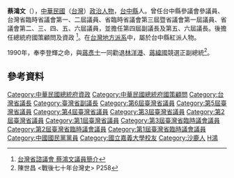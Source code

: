 {{Infobox_officeholder
| name = 蔡鴻文
| image name =
| width = 
| now = 中華民國（台灣）政治人士 
| period = 
| Sex = 男 
| Native place = 
| date of birth = 1910年9月21日
| date of death = 1994年4月16日
| party = {{Kmt|19px}}
| place of birth = {{TWN-JPN}}[[臺中廳|臺中廳]]
| educate = 
*省立嘉義高級農業職業學校（今[[國立嘉義大學|國立嘉義大學]]）畢業
*革命實踐研究院臺灣省建設問題第一期結業
*國防研究院第七期結業
| past = 
*沙鹿農會會長
*臺中縣參議會參議員
*臺中縣農會理事長、總幹事
*台灣農林公司董事長
*台中區中小企業銀行董事長
*中華民國中小企業金融協會理事長
*[[亞東關係協會|亞東關係協會]]理事
*中國國民黨中央委員會常務委員
*[[中韓文化基金會|中韓文化基金會]]董事長
*臺灣省臨時省議會第一屆議員<br><span style="color: blue;">(1951年-1954年)</span>
*臺灣省臨時省議會第二屆議員<br><span style="color: blue;">(1954年-1957年)</span>
*臺灣省臨時省議會第三屆暨省議會第一屆議員<br><span style="color: blue;">(1957年-1960年)</span>
*[[臺灣省議會|臺灣省議會]]第二屆議員<br><span style="color: blue;">(1960年-1963年)</span>
*臺灣省議會第三屆議員<br><span style="color: blue;">(1963年-1968年)</span>
*臺灣省議會第四屆議員<br><span style="color: blue;">(1968年-1972年)</span>
*臺灣省議會第五屆議員<br><span style="color: blue;">(1972年-1977年)</span>
*臺灣省議會第六屆議員<br><span style="color: blue;">(1977年-1981年)</span>
*臺灣省議會第四屆副議長、第五、六屆議長
*[[中華民國總統府國策顧問|總統府國策顧問]]
*[[中華民國總統府國策顧問|總統府資政]]
}}
'''蔡鴻文'''（{{bd|1910年|9月21日|1994年|4月16日|catIdx=Cai蔡}}），[[中華民國|中華民國]]（[[台灣|台灣]]）[[政治人物|政治人物]]，[[台中縣|台中縣]]人。曾任台中縣參議會參議員、台灣省臨時省議會第一、二屆議員、省臨時省議會第三屆暨省議會第一屆議員、省議會第二、三、四、五、六屆議員，並擔任第四屆副議長及第五、六屆議長。後擔任總統府國策顧問及資政
<ref>[http://www.tpa.gov.tw/big5/Councilor/Councilor_view.asp?id=330&cid=2&urlID=20 台灣省諮議會 蔡鴻文議員簡介]</ref>。在[[台灣地方派系|台灣地方派系]]中，屬於台中縣紅派人物。

1990年，奉李登輝之命，與[[蔣彥士|蔣彥士]]一同勸退[[林洋港|林洋港]]、[[蔣緯國|蔣緯國]]競選正副總統<ref>陳世昌 <戰後七十年台灣史> P258</ref>。

==參考資料==
<div class="references-small">
<references />
{{中華民國總統府資政}}
{{中國國民黨中央委員會常務委員}}
</div>

{{DEFAULTSORT:Cai蔡}}
[[Category:中華民國總統府資政|Category:中華民國總統府資政]]
[[Category:中華民國總統府國策顧問|Category:中華民國總統府國策顧問]]
[[Category:台灣省議長|Category:台灣省議長]]
[[Category:臺灣省副議長|Category:臺灣省副議長]]
[[Category:第6屆臺灣省議員|Category:第6屆臺灣省議員]]
[[Category:第5屆臺灣省議員|Category:第5屆臺灣省議員]]
[[Category:第4屆臺灣省議員|Category:第4屆臺灣省議員]]
[[Category:第3屆臺灣省議員|Category:第3屆臺灣省議員]]
[[Category:第2屆臺灣省議員|Category:第2屆臺灣省議員]]
[[Category:第1屆臺灣省議員|Category:第1屆臺灣省議員]]
[[Category:第3屆臺灣省臨時議會議員|Category:第3屆臺灣省臨時議會議員]]
[[Category:第2屆臺灣省臨時議會議員|Category:第2屆臺灣省臨時議會議員]]
[[Category:第1屆臺灣省臨時議會議員|Category:第1屆臺灣省臨時議會議員]]
[[Category:中國國民黨黨員|Category:中國國民黨黨員]]
[[Category:國立嘉義大學校友|Category:國立嘉義大學校友]]
[[Category:沙鹿人|Category:沙鹿人]]
[[Category:蔡姓|H鴻]]